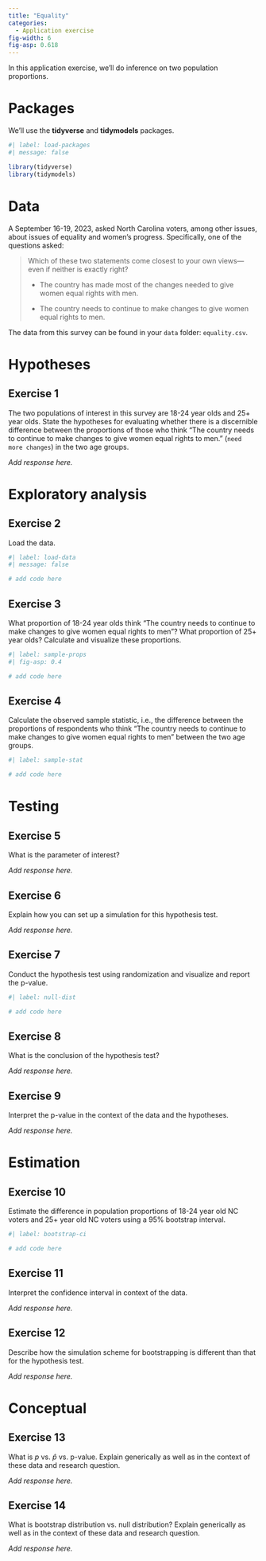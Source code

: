 ```yaml
---
title: "Equality"
categories: 
  - Application exercise
fig-width: 6
fig-asp: 0.618
---
```


In this application exercise, we'll do inference on two population proportions.

# Packages

We'll use the **tidyverse** and **tidymodels** packages.

```r
#| label: load-packages
#| message: false

library(tidyverse)
library(tidymodels)
```

# Data

A September 16-19, 2023, asked North Carolina voters, among other issues, about issues of equality and women's progress.
Specifically, one of the questions asked:

> Which of these two statements come closest to your own views---even if neither is exactly right?
>
> -   The country has made most of the changes needed to give women equal rights with men.
>
> -   The country needs to continue to make changes to give women equal rights to men.

The data from this survey can be found in your `data` folder: `equality.csv`.

# Hypotheses

## Exercise 1

The two populations of interest in this survey are 18-24 year olds and 25+ year olds.
State the hypotheses for evaluating whether there is a discernible difference between the proportions of those who think "The country needs to continue to make changes to give women equal rights to men." (`need more changes`) in the two age groups.

*Add response here.*

# Exploratory analysis

## Exercise 2

Load the data.

```r
#| label: load-data
#| message: false

# add code here
```

## Exercise 3

What proportion of 18-24 year olds think "The country needs to continue to make changes to give women equal rights to men"?
What proportion of 25+ year olds?
Calculate and visualize these proportions.

```r
#| label: sample-props
#| fig-asp: 0.4

# add code here
```

## Exercise 4

Calculate the observed sample statistic, i.e., the difference between the proportions of respondents who think "The country needs to continue to make changes to give women equal rights to men" between the two age groups.

```r
#| label: sample-stat

# add code here
```

# Testing

## Exercise 5

What is the parameter of interest?

*Add response here.*

## Exercise 6

Explain how you can set up a simulation for this hypothesis test.

*Add response here.*

## Exercise 7

Conduct the hypothesis test using randomization and visualize and report the p-value.

```r
#| label: null-dist

# add code here
```

## Exercise 8

What is the conclusion of the hypothesis test?

*Add response here.*

## Exercise 9

Interpret the p-value in the context of the data and the hypotheses.

*Add response here.*

# Estimation

## Exercise 10

Estimate the difference in population proportions of 18-24 year old NC voters and 25+ year old NC voters using a 95% bootstrap interval.

```r
#| label: bootstrap-ci

# add code here
```

## Exercise 11

Interpret the confidence interval in context of the data.

*Add response here.*

## Exercise 12

Describe how the simulation scheme for bootstrapping is different than that for the hypothesis test.

*Add response here.*

# Conceptual

## Exercise 13

What is $p$ vs. $\hat{p}$ vs. p-value.
Explain generically as well as in the context of these data and research question.

*Add response here.*

## Exercise 14

What is bootstrap distribution vs. null distribution?
Explain generically as well as in the context of these data and research question.

*Add response here.*
